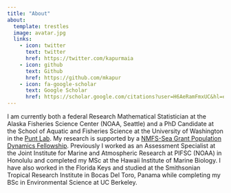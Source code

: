 ```yaml
---
title: "About"
about:
  template: trestles
  image: avatar.jpg
  links:
    - icon: twitter
      text: twitter
      href: https://twitter.com/kapurmaia
    - icon: github
      text: Github
      href: https://github.com/mkapur
    - icon: fa-google-scholar
      text: Google Scholar
      href: https://scholar.google.com/citations?user=H6AeRamFmxUC&hl=en
---
```


I am currently both a federal Research Mathematical Statistician at the Alaska Fisheries Science Center (NOAA, Seattle) and a PhD Candidate at the School of Aquatic and Fisheries Science at the University of Washington in the [Punt Lab](http://puntlab.washington.edu/maia-kapur/). My research is supported by a [NMFS-Sea Grant Population Dynamics Fellowship](https://seagrant.noaa.gov/News/Article/ArtMID/1660/ArticleID/2750/NOAA-Sea-Grant-and-Fisheries-announce-2019-Ecosystem-and-Population-Dynamics-Fellows). Previously I worked as an Assessment Specialist at the Joint Institute for Marine and Atmospheric Research at PIFSC (NOAA) in Honolulu and completed my MSc at the Hawaii Institute of Marine Biology. I have also worked in the Florida Keys and studied at the Smithsonian Tropical Research Institute in Bocas Del Toro, Panama while completing my BSc in Environmental Science at UC Berkeley.
